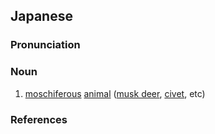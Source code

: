 ==Japanese==
{{ja-kanjitab|じゃ|こう|じゅう|yomi=o}}

===Pronunciation===
{{ja-pron|yomi=o|じゃこうじゅう|acc=2|acc_ref=DJR}}

===Noun===
{{ja-noun|じゃこうじゅう|hhira=じゃかうじう}}

# [[moschiferous]] [[animal]] ([[musk deer]], [[civet]], etc)

===References===
<references/>